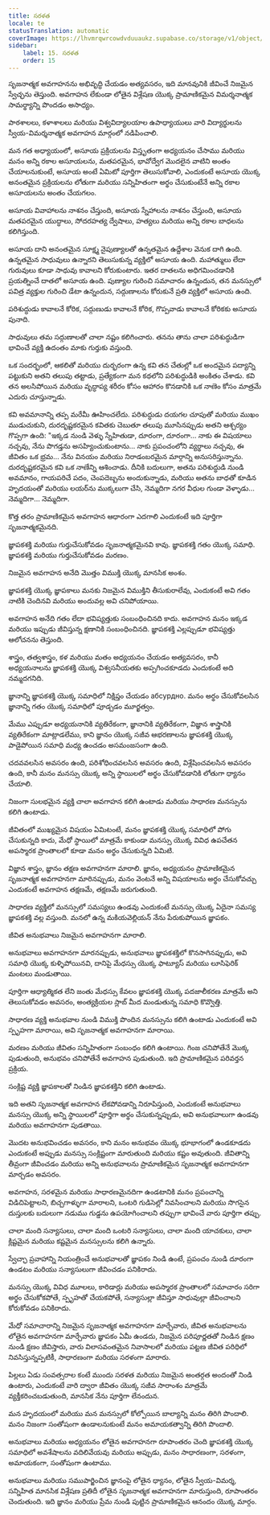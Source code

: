 ```yaml
---
title: సరళత
locale: te
statusTranslation: automatic
coverImage: https://lhvmrqwrcowdvduuaukz.supabase.co/storage/v1/object/public/strapi-uploads/small_cover-educacion-fundamental.webp-2d51a7828a2b1309555be27f7e2a61a0.webp
sidebar:
    label: 15. సరళత
    order: 15
---
```

సృజనాత్మక అవగాహనను అభివృద్ధి చేయడం అత్యవసరం, ఇది మానవునికి జీవించే నిజమైన స్వేచ్ఛను తెస్తుంది. అవగాహన లేకుండా లోతైన విశ్లేషణ యొక్క ప్రామాణికమైన విమర్శనాత్మక సామర్థ్యాన్ని పొందడం అసాధ్యం.

పాఠశాలలు, కళాశాలలు మరియు విశ్వవిద్యాలయాల ఉపాధ్యాయులు వారి విద్యార్థులను స్వీయ-విమర్శనాత్మక అవగాహన మార్గంలో నడిపించాలి.

మన గత అధ్యాయంలో, అసూయ ప్రక్రియలను విస్తృతంగా అధ్యయనం చేసాము మరియు మనం అన్ని రకాల అసూయలను, మతపరమైన, భావోద్వేగ మొదలైన వాటిని అంతం చేయాలనుకుంటే, అసూయ అంటే ఏమిటో పూర్తిగా తెలుసుకోవాలి, ఎందుకంటే అసూయ యొక్క అనంతమైన ప్రక్రియలను లోతుగా మరియు సన్నిహితంగా అర్థం చేసుకుంటేనే అన్ని రకాల అసూయలను అంతం చేయగలం.

అసూయ వివాహాలను నాశనం చేస్తుంది, అసూయ స్నేహాలను నాశనం చేస్తుంది, అసూయ మతపరమైన యుద్ధాలు, సోదరహత్య ద్వేషాలు, హత్యలు మరియు అన్ని రకాల బాధలను కలిగిస్తుంది.

అసూయ దాని అనంతమైన సూక్ష్మ నైపుణ్యాలతో ఉన్నతమైన ఉద్దేశాల వెనుక దాగి ఉంది. ఉన్నతమైన సాధువులు ఉన్నారని తెలుసుకున్న వ్యక్తిలో అసూయ ఉంది. మహాత్ములు లేదా గురువులు కూడా సాధువు కావాలని కోరుకుంటారు. ఇతర దాతలను అధిగమించడానికి ప్రయత్నించే దాతలో అసూయ ఉంది. పుణ్యాల గురించి సమాచారం ఉన్నందున, తన మనస్సులో పవిత్ర వ్యక్తుల గురించి డేటా ఉన్నందున, సద్గుణాలను కోరుకునే ప్రతి వ్యక్తిలో అసూయ ఉంది.

పరిశుద్ధుడు కావాలనే కోరిక, సద్గుణుడు కావాలనే కోరిక, గొప్పవాడు కావాలనే కోరికకు అసూయ పునాది.

సాధువులు తమ సద్గుణాలతో చాలా నష్టం కలిగించారు. తనను తాను చాలా పరిశుద్ధుడిగా భావించే వ్యక్తి ఉదంతం మాకు గుర్తుకు వస్తుంది.

ఒక సందర్భంలో, ఆకలితో మరియు దుర్భరంగా ఉన్న కవి తన చేతుల్లో ఒక అందమైన పద్యాన్ని పట్టుకుని అతని తలుపు తట్టాడు, ప్రత్యేకంగా మన కథలోని పరిశుద్ధుడికి అంకితం చేశాడు. కవి తన అలసిపోయిన మరియు వృద్ధాప్య శరీరం కోసం ఆహారం కొనడానికి ఒక నాణెం కోసం మాత్రమే ఎదురు చూస్తున్నాడు.

కవి అవమానాన్ని తప్ప మరేమీ ఊహించలేదు. పరిశుద్ధుడు దయగల చూపుతో మరియు ముఖం ముడుచుకుని, దురదృష్టకరమైన కవితకు చెబుతూ తలుపు మూసినప్పుడు అతని ఆశ్చర్యం గొప్పగా ఉంది: "ఇక్కడ నుండి వెళ్ళు స్నేహితుడా, దూరంగా, దూరంగా... నాకు ఈ విషయాలు నచ్చవు, నేను పొగడ్తను అసహ్యించుకుంటాను... నాకు ప్రపంచంలోని వ్యర్థాలు నచ్చవు, ఈ జీవితం ఒక భ్రమ... నేను వినయం మరియు నిరాడంబరమైన మార్గాన్ని అనుసరిస్తున్నాను. దురదృష్టకరమైన కవి ఒక నాణేన్ని ఆశించాడు. దీనికి బదులుగా, అతను పరిశుద్ధుడి నుండి అవమానం, గాయపరిచే పదం, చెంపదెబ్బను అందుకున్నాడు, మరియు అతను బాధతో కూడిన హృదయంతో మరియు లయర్‌ను ముక్కలుగా చేసి, నెమ్మదిగా నగర వీధుల గుండా వెళ్ళాడు... నెమ్మదిగా... నెమ్మదిగా.

కొత్త తరం ప్రామాణికమైన అవగాహన ఆధారంగా ఎదగాలి ఎందుకంటే ఇది పూర్తిగా సృజనాత్మకమైనది.

జ్ఞాపకశక్తి మరియు గుర్తుచేసుకోవడం సృజనాత్మకమైనవి కావు. జ్ఞాపకశక్తి గతం యొక్క సమాధి. జ్ఞాపకశక్తి మరియు గుర్తుచేసుకోవడం మరణం.

నిజమైన అవగాహన అనేది మొత్తం విముక్తి యొక్క మానసిక అంశం.

జ్ఞాపకశక్తి యొక్క జ్ఞాపకాలు మనకు నిజమైన విముక్తిని తీసుకురాలేవు, ఎందుకంటే అవి గతం నాటికి చెందినవి మరియు అందువల్ల అవి చనిపోయాయి.

అవగాహన అనేది గతం లేదా భవిష్యత్తుకు సంబంధించినది కాదు. అవగాహన మనం ఇక్కడ మరియు ఇప్పుడు జీవిస్తున్న క్షణానికి సంబంధించినది. జ్ఞాపకశక్తి ఎల్లప్పుడూ భవిష్యత్తు ఆలోచనను తెస్తుంది.

శాస్త్రం, తత్వశాస్త్రం, కళ మరియు మతం అధ్యయనం చేయడం అత్యవసరం, కానీ అధ్యయనాలను జ్ఞాపకశక్తి యొక్క విశ్వసనీయతకు అప్పగించకూడదు ఎందుకంటే అది నమ్మదగనిది.

జ్ఞానాన్ని జ్ఞాపకశక్తి యొక్క సమాధిలో నిక్షిప్తం చేయడం абсурдно. మనం అర్థం చేసుకోవలసిన జ్ఞానాన్ని గతం యొక్క సమాధిలో పూడ్చడం మూర్ఖత్వం.

మేము ఎప్పుడూ అధ్యయనానికి వ్యతిరేకంగా, జ్ఞానానికి వ్యతిరేకంగా, విజ్ఞాన శాస్త్రానికి వ్యతిరేకంగా మాట్లాడలేము, కాని జ్ఞానం యొక్క సజీవ ఆభరణాలను జ్ఞాపకశక్తి యొక్క పాడైపోయిన సమాధి మధ్య ఉంచడం అసమంజసంగా ఉంది.

చదవవలసిన అవసరం ఉంది, పరిశోధించవలసిన అవసరం ఉంది, విశ్లేషించవలసిన అవసరం ఉంది, కానీ మనం మనస్సు యొక్క అన్ని స్థాయిలలో అర్థం చేసుకోవడానికి లోతుగా ధ్యానం చేయాలి.

నిజంగా సులభమైన వ్యక్తి చాలా అవగాహన కలిగి ఉంటాడు మరియు సాధారణ మనస్సును కలిగి ఉంటాడు.

జీవితంలో ముఖ్యమైన విషయం ఏమిటంటే, మనం జ్ఞాపకశక్తి యొక్క సమాధిలో పోగు చేసుకున్నది కాదు, మేధో స్థాయిలో మాత్రమే కాకుండా మనస్సు యొక్క వివిధ ఉపచేతన అపస్మారక ప్రాంతాలలో కూడా మనం అర్థం చేసుకున్నది ఏమిటి.

విజ్ఞాన శాస్త్రం, జ్ఞానం తక్షణ అవగాహనగా మారాలి. జ్ఞానం, అధ్యయనం ప్రామాణికమైన సృజనాత్మక అవగాహనగా మారినప్పుడు, మనం వెంటనే అన్ని విషయాలను అర్థం చేసుకోవచ్చు ఎందుకంటే అవగాహన తక్షణమే, తక్షణమే జరుగుతుంది.

సాధారణ వ్యక్తిలో మనస్సులో సమస్యలు ఉండవు ఎందుకంటే మనస్సు యొక్క ఏదైనా సమస్య జ్ఞాపకశక్తి వల్ల వస్తుంది. మనలో ఉన్న మకియవెల్లియన్ నేను పేరుకుపోయిన జ్ఞాపకం.

జీవిత అనుభవాలు నిజమైన అవగాహనగా మారాలి.

అనుభవాలు అవగాహనగా మారనప్పుడు, అనుభవాలు జ్ఞాపకశక్తిలో కొనసాగినప్పుడు, అవి సమాధి యొక్క కుళ్ళిపోయినవి, దానిపై మేధస్సు యొక్క ఫాట్యూస్ మరియు లూసిఫెరిక్ మంటలు మండుతాయి.

పూర్తిగా ఆధ్యాత్మికత లేని జంతు మేధస్సు కేవలం జ్ఞాపకశక్తి యొక్క పదజాలీకరణ మాత్రమే అని తెలుసుకోవడం అవసరం, అంత్యక్రియల స్లాబ్ మీద మండుతున్న సమాధి కొవ్వొత్తి.

సాధారణ వ్యక్తి అనుభవాల నుండి విముక్తి పొందిన మనస్సును కలిగి ఉంటాడు ఎందుకంటే అవి స్పృహగా మారాయి, అవి సృజనాత్మక అవగాహనగా మారాయి.

మరణం మరియు జీవితం సన్నిహితంగా సంబంధం కలిగి ఉంటాయి. గింజ చనిపోతేనే మొక్క పుడుతుంది, అనుభవం చనిపోతేనే అవగాహన పుడుతుంది. ఇది ప్రామాణికమైన పరివర్తన ప్రక్రియ.

సంక్లిష్ట వ్యక్తి జ్ఞాపకాలతో నిండిన జ్ఞాపకశక్తిని కలిగి ఉంటాడు.

ఇది అతని సృజనాత్మక అవగాహన లేకపోవడాన్ని నిరూపిస్తుంది, ఎందుకంటే అనుభవాలు మనస్సు యొక్క అన్ని స్థాయిలలో పూర్తిగా అర్థం చేసుకున్నప్పుడు, అవి అనుభవాలుగా ఉండవు మరియు అవగాహనగా పుడతాయి.

మొదట అనుభవించడం అవసరం, కాని మనం అనుభవం యొక్క భూభాగంలో ఉండకూడదు ఎందుకంటే అప్పుడు మనస్సు సంక్లిష్టంగా మారుతుంది మరియు కష్టం అవుతుంది. జీవితాన్ని తీవ్రంగా జీవించడం మరియు అన్ని అనుభవాలను ప్రామాణికమైన సృజనాత్మక అవగాహనగా మార్చడం అవసరం.

అవగాహన, సరళమైన మరియు సాధారణమైనదిగా ఉండటానికి మనం ప్రపంచాన్ని విడిచిపెట్టాలని, బిచ్చగాళ్ళుగా మారాలని, ఒంటరి గుడిసెల్లో నివసించాలని మరియు సొగసైన దుస్తులకు బదులుగా నడుము గుడ్డను ఉపయోగించాలని తప్పుగా భావించే వారు పూర్తిగా తప్పు.

చాలా మంది సన్యాసులు, చాలా మంది ఒంటరి సన్యాసులు, చాలా మంది యాచకులు, చాలా క్లిష్టమైన మరియు కష్టమైన మనస్సులను కలిగి ఉన్నారు.

స్వేచ్ఛా ప్రవాహాన్ని నియంత్రించే అనుభవాలతో జ్ఞాపకం నిండి ఉంటే, ప్రపంచం నుండి దూరంగా ఉండటం మరియు సన్యాసులుగా జీవించడం పనికిరాదు.

మనస్సు యొక్క వివిధ మూలలు, కారిడార్లు మరియు అపస్మారక ప్రాంతాలలో సమాచారం సరిగా అర్థం చేసుకోకపోతే, స్పృహతో చేయకపోతే, సన్యాసుల్లా జీవిస్తూ సాధువుల్లా జీవించాలని కోరుకోవడం పనికిరాదు.

మేధో సమాచారాన్ని నిజమైన సృజనాత్మక అవగాహనగా మార్చేవారు, జీవిత అనుభవాలను లోతైన అవగాహనగా మార్చేవారు జ్ఞాపకం ఏమీ ఉండదు, నిజమైన పరిపూర్ణతతో నిండిన క్షణం నుండి క్షణం జీవిస్తారు, వారు విలాసవంతమైన నివాసాలలో మరియు పట్టణ జీవిత పరిధిలో నివసిస్తున్నప్పటికీ, సాధారణంగా మరియు సరళంగా మారారు.

పిల్లలు ఏడు సంవత్సరాల కంటే ముందు సరళత మరియు నిజమైన అంతర్గత అందంతో నిండి ఉంటారు, ఎందుకంటే వారి ద్వారా జీవితం యొక్క సజీవ సారాంశం మాత్రమే వ్యక్తీకరించబడుతుంది, మానసిక నేను పూర్తిగా లేనందున.

మన హృదయంలో మరియు మన మనస్సులో కోల్పోయిన బాల్యాన్ని మనం తిరిగి పొందాలి. మనం నిజంగా సంతోషంగా ఉండాలనుకుంటే మనం అమాయకత్వాన్ని తిరిగి పొందాలి.

అనుభవాలు మరియు అధ్యయనం లోతైన అవగాహనగా రూపాంతరం చెంది జ్ఞాపకశక్తి యొక్క సమాధిలో అవశేషాలను వదిలివేయవు మరియు అప్పుడు, మనం సాధారణంగా, సరళంగా, అమాయకంగా, సంతోషంగా ఉంటాము.

అనుభవాలు మరియు సముపార్జించిన జ్ఞానంపై లోతైన ధ్యానం, లోతైన స్వీయ-విమర్శ, సన్నిహిత మానసిక విశ్లేషణ ప్రతిదీ లోతైన సృజనాత్మక అవగాహనగా మారుస్తుంది, రూపాంతరం చెందుతుంది. ఇది జ్ఞానం మరియు ప్రేమ నుండి పుట్టిన ప్రామాణికమైన ఆనందం యొక్క మార్గం.

